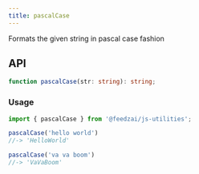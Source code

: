 ```yaml
---
title: pascalCase
---
```

Formats the given string in pascal case fashion

## API

```typescript
function pascalCase(str: string): string;
```

### Usage

```typescript
import { pascalCase } from '@feedzai/js-utilities';

pascalCase('hello world')
//-> 'HelloWorld'

pascalCase('va va boom')
//-> 'VaVaBoom'
```
